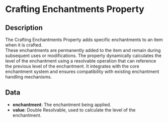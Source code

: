 # Crafting Enchantments Property

## Description

 The Crafting Enchantments Property adds specific enchantments to an item when it is crafted.  
These enchantments are permanently added to the item and remain during subsequent uses or modifications.The property dynamically calculates the level of the enchantment using a resolvable operation that can reference the previous level of the enchantment.It integrates with the core enchantment system and ensures compatibility with existing enchantment handling mechanisms.

## Data

- **enchantment**:  The enchantment being applied.
- **value**:  Double Resolvable, used to calculate the level of the enchantment.

